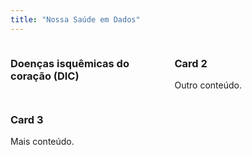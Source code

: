 ```yaml
---
title: "Nossa Saúde em Dados"
---
```


::::::: columns
:::: {.column width="50%"}
::: card
### Doenças isquêmicas do coração (DIC)

<a href="dic.qmd" class="stretched-link"></a>
:::
::::

:::: {.column width="50%"}
::: card
### Card 2

Outro conteúdo. <a href="dic.qmd" class="stretched-link"></a>
:::
::::
:::::::

::::: columns
:::: {.column width="33%"}
::: card
### Card 3

Mais conteúdo.
:::
::::
:::::

